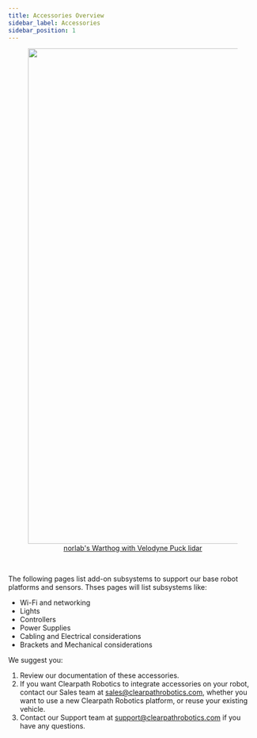 ```yaml
---
title: Accessories Overview
sidebar_label: Accessories
sidebar_position: 1
---
```


<center>
  <figure>
    <a href="https://clearpathrobotics.com/blog/2020/10/norlab-pushes-autonomous-navigation-to-limits-with-warthog-ugv/">
      <img
        src="/img/about_images/about_1.jpg"
        width="1000"
      />
      <figcaption>norlab's Warthog with Velodyne Puck lidar</figcaption>
    </a>
  </figure>
</center>

<br />

The following pages list add-on subsystems to support our base robot platforms and sensors.
Thses pages will list subsystems like:

- Wi-Fi and networking
- Lights
- Controllers
- Power Supplies
- Cabling and Electrical considerations
- Brackets and Mechanical considerations

We suggest you:

1.  Review our documentation of these accessories.
2.  If you want Clearpath Robotics to integrate accessories on your robot, contact our Sales team at <sales@clearpathrobotics.com>, whether you want to use a new Clearpath Robotics platform, or reuse your existing vehicle.
3.  Contact our Support team at <support@clearpathrobotics.com> if you have any questions.
